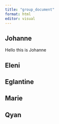 ```yaml
---
title: "group_document"
format: html
editor: visual
---
```


## Johanne

Hello this is Johanne

## Eleni

## Eglantine

## Marie

## Qyan

